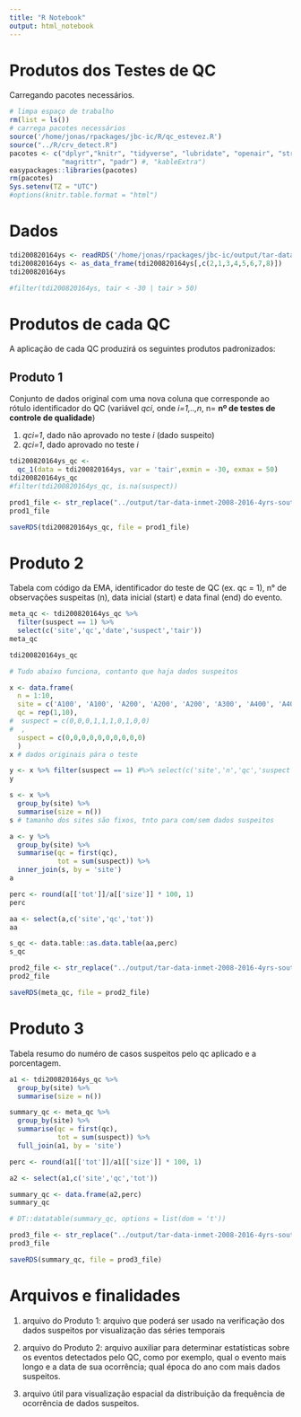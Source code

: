 ```yaml
---
title: "R Notebook"
output: html_notebook
---
```


# Produtos dos Testes de QC

Carregando pacotes necessários.

```r
# limpa espaço de trabalho
rm(list = ls())
# carrega pacotes necessários
source('/home/jonas/rpackages/jbc-ic/R/qc_estevez.R')
source("../R/crv_detect.R")
pacotes <- c("dplyr","knitr", "tidyverse", "lubridate", "openair", "stringr", 
             "magrittr", "padr") #, "kableExtra")
easypackages::libraries(pacotes)
rm(pacotes)
Sys.setenv(TZ = "UTC")
#options(knitr.table.format = "html")
```

# Dados

```r
tdi200820164ys <- readRDS('/home/jonas/rpackages/jbc-ic/output/tar-data-inmet-2008-2016-4yrs-south.rds') %>% arrange(site)
tdi200820164ys <- as_data_frame(tdi200820164ys[,c(2,1,3,4,5,6,7,8)])
tdi200820164ys

#filter(tdi200820164ys, tair < -30 | tair > 50)
```

# Produtos de cada QC

A aplicação de cada QC produzirá os seguintes produtos padronizados:

## Produto 1

Conjunto de dados original com uma nova coluna que corresponde ao rótulo identificador do QC (variável _qci_, onde _i=1,..,n_, n= __nº de testes de controle de qualidade__)

1. _qci=1_, dado não aprovado no teste _i_ (dado suspeito)
2. _qci=1_, dado aprovado no teste _i_

```r
tdi200820164ys_qc <- 
  qc_1(data = tdi200820164ys, var = 'tair',exmin = -30, exmax = 50)
tdi200820164ys_qc
#filter(tdi200820164ys_qc, is.na(suspect))
```

```r
prod1_file <- str_replace("../output/tar-data-inmet-2008-2016-4yrs-south-qcID.rds", "ID",as.character(1))
prod1_file
```

```r
saveRDS(tdi200820164ys_qc, file = prod1_file)
```


# Produto 2

Tabela com código da EMA, identificador do teste de QC (ex. qc = 1), n° de observações suspeitas (n), data inicial (start) e data final (end) do evento.

```r
meta_qc <- tdi200820164ys_qc %>%
  filter(suspect == 1) %>% 
  select(c('site','qc','date','suspect','tair'))
meta_qc

tdi200820164ys_qc
```






```r

# Tudo abaixo funciona, contanto que haja dados suspeitos

x <- data.frame(
  n = 1:10,
  site = c('A100', 'A100', 'A200', 'A200', 'A200', 'A300', 'A400', 'A400', 'A500', 'A500'),
  qc = rep(1,10),
#  suspect = c(0,0,0,1,1,1,0,1,0,0)
#  ,
  suspect = c(0,0,0,0,0,0,0,0,0,0)
  )
x # dados originais pára o teste

y <- x %>% filter(suspect == 1) #%>% select(c('site','n','qc','suspect'))
y

s <- x %>%  
  group_by(site) %>% 
  summarise(size = n())
s # tamanho dos sites são fixos, tnto para com/sem dados suspeitos

a <- y %>%
  group_by(site) %>%
  summarise(qc = first(qc),
            tot = sum(suspect)) %>% 
  inner_join(s, by = 'site')
a

perc <- round(a[['tot']]/a[['size']] * 100, 1)
perc

aa <- select(a,c('site','qc','tot'))
aa

s_qc <- data.table::as.data.table(aa,perc)
s_qc
```














```r
prod2_file <- str_replace("../output/tar-data-inmet-2008-2016-4yrs-south-metadata.rds", "ID", as.character(1))
prod2_file
```

```r
saveRDS(meta_qc, file = prod2_file)
```

# Produto 3

Tabela resumo do numéro de casos suspeitos pelo qc aplicado e a porcentagem.

```r
a1 <- tdi200820164ys_qc %>%  
  group_by(site) %>% 
  summarise(size = n())

summary_qc <- meta_qc %>%
  group_by(site) %>%
  summarise(qc = first(qc),
            tot = sum(suspect)) %>% 
  full_join(a1, by = 'site')

perc <- round(a1[['tot']]/a1[['size']] * 100, 1)

a2 <- select(a1,c('site','qc','tot'))

summary_qc <- data.frame(a2,perc)
summary_qc

# DT::datatable(summary_qc, options = list(dom = 't'))
```

```r
prod3_file <- str_replace("../output/tar-data-inmet-2008-2016-4yrs-south-qcID-summary.rds", "ID", as.character(1))
prod3_file
```

```r
saveRDS(summary_qc, file = prod3_file)
```

# Arquivos e finalidades

1. arquivo do Produto 1: arquivo que poderá ser usado na verificação dos dados suspeitos por visualização das séries temporais

2. arquivo do Produto 2: arquivo auxiliar para determinar estatísticas sobre os eventos detectados pelo QC, como por exemplo, qual o evento mais longo e a data de sua ocorrência; qual época do ano com mais dados suspeitos.

3. arquivo útil para visualização espacial da distribuição da frequência de ocorrência de dados suspeitos.




